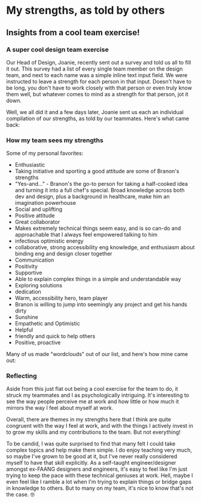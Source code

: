 
<HeaderImage image="/blog/my-strengths-as-told-by-others/cover.png" />

# My strengths, as told by others

## Insights from a cool team exercise!

<MetadataBar date="August 2022" category="Culture" />

### A super cool design team exercise

Our Head of Design, Joanie, recently sent out a survey and told us all to fill it out. This survey had a list of every single team member on the design team, and next to each name was a simple inline text input field. We were instructed to leave a strength for each person in that input. Doesn't have to be long, you don't have to work closely with that person or even truly know them well, but whatever comes to mind as a strength for that person, jot it down.

Well, we all did it and a few days later, Joanie sent us each an individual compilation of our strengths, as told by our teammates. Here's what came back:

### How my team sees my strengths

Some of my personal favorites:

- Enthusiastic
- Taking initiative and sporting a good attitude are some of Branon's strengths
- "Yes-and..." - Branon's the go-to person for taking a half-cooked idea and turning it into a full chef's special. Broad knowledge across both dev and design, plus a background in healthcare, make him an imagination powerhouse
- Social and uplifting
- Positive attitude
- Great collaborator
- Makes extremely technical things seem easy, and is so can-do and approachable that I always feel empowered talking to him
- infectious optimistic energy
- collaborative, strong accessibility eng knowledge, and enthusiasm about binding eng and design closer together
- Communication
- Positivity
- Supportive
- Able to explain complex things in a simple and understandable way
- Exploring solutions
- dedication
- Warm, accessibility hero, team player
- Branon is willing to jump into seemingly any project and get his hands dirty
- Sunshine
- Empathetic and Optimistic
- Helpful
- friendly and quick to help others
- Positive, proactive

Many of us made "wordclouds" out of our list, and here's how mine came out:

<ContentImage
  image="/blog/my-strengths-as-told-by-others/cover.png"
  caption="Wordcloud of all my strengths"
/>

### Reflecting

Aside from this just flat out being a cool exercise for the team to do, it struck my teammates and I as psychologically intriguing. It's interesting to see the way people perceive me at work and how little or how much it mirrors the way I feel about myself at work.

Overall, there are themes in my strengths here that I think are quite congruent with the way I feel at work, and with the things I actively invest in to grow my skills and my contributions to the team. But not everything!

To be candid, I was quite surprised to find that many felt I could take complex topics and help make them simple. I do enjoy teaching very much, so maybe I've grown to be good at it, but I've never really considered myself to have that skill explicitly. As a self-taught engineer/designer amongst ex-FAANG designers and engineers, it's easy to feel like I'm just trying to keep the pace with these technical geniuses at work. Hell, maybe I even feel like I ramble a lot when I'm trying to explain things or bridge gaps in knowledge to others. But to many on my team, it's nice to know that's not the case. 🤓
